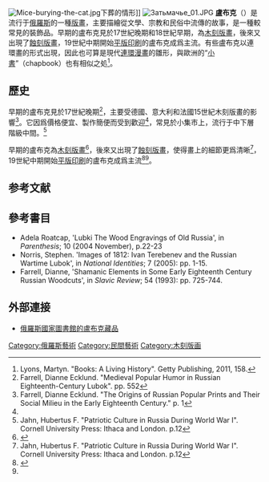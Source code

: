 [[Image:Mice-burying-the-cat.jpg|thumb]]下葬的情形]]
[[File:Затьмачье_01.JPG|thumb]]
'''盧布克'''（{{lang-ru|лубо́к, лубо́чная картинка}}）是流行于[[俄羅斯|俄羅斯]]的一種[[版畫|版畫]]，主要描繪從文學、宗教和民俗中流傳的故事，是一種較常見的裝飾品。早期的盧布克見於17世紀晚期和18世紀早期，為[[木刻版畫|木刻版畫]]，後來又出現了[[蝕刻版畫|蝕刻版畫]]，19世紀中期開始[[平版印刷|平版印刷]]的盧布克成爲主流。有些盧布克以連環畫的形式出現，因此也可算是現代[[連環漫畫|連環漫畫]]的雛形，與歐洲的“[[小書|小書]]”（chapbook）也有相似之処<ref> Lyons, Martyn. "Books: A Living History". Getty Publishing, 2011, 158.</ref>。 

==歷史==
早期的盧布克見於17世紀晚期<ref name=farr1> Farrell, Dianne Ecklund. "Medieval Popular Humor in Russian Eighteenth-Century Lubok". pp. 552</ref>，主要受德國、意大利和法國15世紀木刻版畫的影響<ref name=farr2> Farrell, Dianne Ecklund. "The Origins of Russian Popular Prints and Their Social Milieu in the Early Eighteenth Century." p. 1 </ref>。它因爲價格便宜、製作簡便而受到歡迎<ref name=farr2/>，常見於小集市上，流行于中下層階級中間。<ref> Jahn, Hubertus F. "Patriotic Culture in Russia During World War I". Cornell University Press: Ithaca and London. p.12 </ref>

早期的盧布克為[[木刻版畫|木刻版畫]]<ref name=bogus>{{cite web|author=Boguslawski, Alexander|title="Russian Lubok (Popular Prints)|date=29 January 2007|url=http://www.rollins.edu/Foreign_Lang/Russian/Lubok/lubok.html|accessdate=2012-10-01|archive-date=1999-11-17|archive-url=https://archive.is/19991117150113/http://www.rollins.edu/Foreign_Lang/Russian/Lubok/lubok.html|dead-url=no}}</ref>，後來又出現了[[蝕刻版畫|蝕刻版畫]]，使得畫上的細節更爲清晰<ref>Jahn, Hubertus F. "Patriotic Culture in Russia During World War I". Cornell University Press: Ithaca and London. p.12</ref>，19世紀中期開始[[平版印刷|平版印刷]]的盧布克成爲主流<ref>{{cite web|title=Russian Lubok - The Russian Project|date=29 January 2007|url=http://russia.rin.ru/guides_e/7309.html|accessdate=2012-10-01|archive-date=2020-09-24|archive-url=https://web.archive.org/web/20200924091935/https://russia.rin.ru/guides_e/7309.html|dead-url=no}}</ref><ref name=bogus/>。
==参考文献==
{{reflist}}

==參考書目==
* Adela Roatcap, 'Lubki The Wood Engravings of Old Russia', in ''Parenthesis''; 10 (2004 November), p.22-23
* Norris, Stephen. 'Images of 1812: Ivan Terebenev and the Russian Wartime Lubok', in ''National Identities''; 7 (2005): pp. 1-15.{{doi|10.1080/14608940500072909}}
* Farrell, Dianne, 'Shamanic Elements in Some Early Eighteenth Century Russian Woodcuts', in ''Slavic Review''; 54 (1993): pp. 725-744.

==外部連接==
{{commonscat|Lubok}}
* [https://web.archive.org/web/20161016102916/http://www.nlr.ru/eng/coll/prints/lubok.html 俄羅斯國家圖書館的盧布克藏品]

{{Authority control}}
[[Category:俄羅斯藝術|Category:俄羅斯藝術]]
[[Category:民間藝術|Category:民間藝術]]
[[Category:木刻版画|Category:木刻版画]]